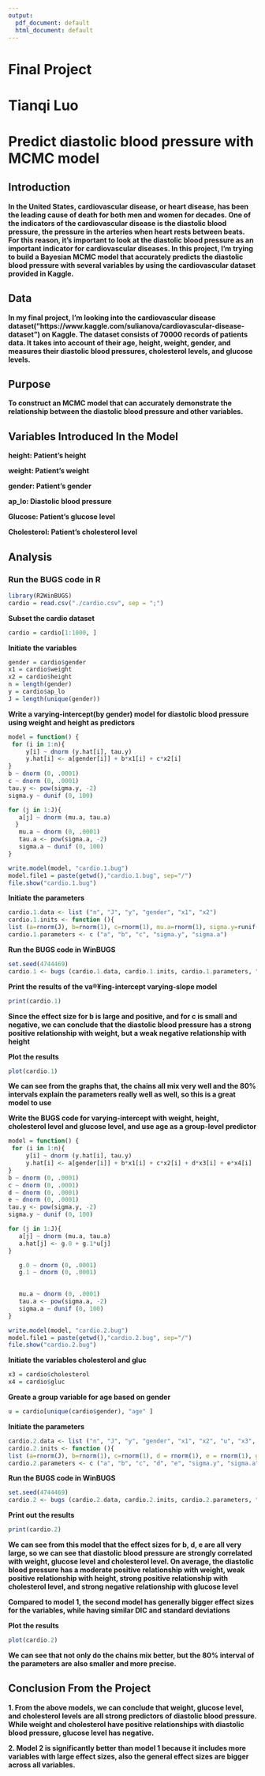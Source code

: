 ```yaml
---
output:
  pdf_document: default
  html_document: default
---
```

# Final Project #

# Tianqi Luo #

# Predict diastolic blood pressure with MCMC model #



## Introduction ##

**In the United States, cardiovascular disease, or heart disease, has been the leading cause of death for both men and women for decades. One of the indicators of the cardiovascular disease is the diastolic blood pressure, the pressure in the arteries when heart rests between beats. For this reason, it's important to look at the diastolic blood pressure as an important indicator for cardiovascular diseases. In this project, I'm trying to build a Bayesian MCMC model that accurately predicts the diastolic blood pressure with several variables by using the cardiovascular dataset provided in Kaggle.**




## Data ##

**In my final project, I'm looking into the cardiovascular disease dataset("https://www.kaggle.com/sulianova/cardiovascular-disease-dataset") on Kaggle. The dataset consists of 70000 records of patients data. It takes into account of their age, height, weight, gender, and measures their diastolic blood pressures, cholesterol levels, and glucose levels.**


## Purpose ##

**To construct an MCMC model that can accurately demonstrate the relationship between the diastolic blood pressure and other variables.**





## Variables Introduced In the Model ##

**height: Patient's height**

**weight: Patient's weight**

**gender: Patient's gender**

**ap_lo: Diastolic blood pressure**

**Glucose: Patient's glucose level**

**Cholesterol: Patient's cholesterol level**







## Analysis ##

### Run the BUGS code in R ###

```r
library(R2WinBUGS)
cardio = read.csv("./cardio.csv", sep = ";")
```

**Subset the cardio dataset**
```r
cardio = cardio[1:1000, ]
```

**Initiate the variables**
```r
gender = cardio$gender
x1 = cardio$weight
x2 = cardio$height
n = length(gender)
y = cardio$ap_lo
J = length(unique(gender))
```


**Write a varying-intercept(by gender) model for diastolic blood pressure using weight and height as predictors**
```r
model = function() {
 for (i in 1:n){
     y[i] ~ dnorm (y.hat[i], tau.y)
     y.hat[i] <- a[gender[i]] + b*x1[i] + c*x2[i]
}
b ~ dnorm (0, .0001) 
c ~ dnorm (0, .0001) 
tau.y <- pow(sigma.y, -2) 
sigma.y ~ dunif (0, 100) 

for (j in 1:J){
   a[j] ~ dnorm (mu.a, tau.a) 
  }
   mu.a ~ dnorm (0, .0001) 
   tau.a <- pow(sigma.a, -2) 
   sigma.a ~ dunif (0, 100)
}

write.model(model, "cardio.1.bug")
model.file1 = paste(getwd(),"cardio.1.bug", sep="/")
file.show("cardio.1.bug")
```


**Initiate the parameters**
```r
cardio.1.data <- list ("n", "J", "y", "gender", "x1", "x2") 
cardio.1.inits <- function (){
list (a=rnorm(J), b=rnorm(1), c=rnorm(1), mu.a=rnorm(1), sigma.y=runif(1), sigma.a=runif(1))}
cardio.1.parameters <- c ("a", "b", "c", "sigma.y", "sigma.a")
```

**Run the BUGS code in WinBUGS**
```r
set.seed(4744469)
cardio.1 <- bugs (cardio.1.data, cardio.1.inits, cardio.1.parameters, "cardio.1.bug", n.chains=3, n.iter=10000, bugs.directory = "/Users/tianqiluo49/winbugs14_full_patched-3/WinBUGS14/", debug=TRUE)
```

**Print the results of the va®¥ing-intercept varying-slope model**
```r
print(cardio.1)
```

**Since the effect size for b is large and positive, and for c is small and negative, we can conclude that the diastolic blood pressure has a strong positive relationship with weight, but a weak negative relationship with height**

**Plot the results**
```r
plot(cardio.1)
```

**We can see from the graphs that, the chains all mix very well and the 80% intervals explain the parameters really well as well, so this is a great model to use**




**Write the BUGS code for varying-intercept with weight, height, cholesterol level and glucose level, and use age as a group-level predictor**
```r
model = function() {
 for (i in 1:n){
     y[i] ~ dnorm (y.hat[i], tau.y)
     y.hat[i] <- a[gender[i]] + b*x1[i] + c*x2[i] + d*x3[i] + e*x4[i]
}
b ~ dnorm (0, .0001) 
c ~ dnorm (0, .0001) 
d ~ dnorm (0, .0001) 
e ~ dnorm (0, .0001) 
tau.y <- pow(sigma.y, -2) 
sigma.y ~ dunif (0, 100) 

for (j in 1:J){
   a[j] ~ dnorm (mu.a, tau.a) 
   a.hat[j] <- g.0 + g.1*u[j]
}

   g.0 ~ dnorm (0, .0001) 
   g.1 ~ dnorm (0, .0001) 
   

   mu.a ~ dnorm (0, .0001) 
   tau.a <- pow(sigma.a, -2) 
   sigma.a ~ dunif (0, 100)
}

write.model(model, "cardio.2.bug")
model.file1 = paste(getwd(),"cardio.2.bug", sep="/")
file.show("cardio.2.bug")
```

**Initiate the variables cholesterol and gluc**
```r
x3 = cardio$cholesterol
x4 = cardio$gluc
```

**Greate a group variable for age based on gender**
```r
u = cardio[unique(cardio$gender), "age" ]
```

**Initiate the parameters**
```r
cardio.2.data <- list ("n", "J", "y", "gender", "x1", "x2", "u", "x3", "x4") 
cardio.2.inits <- function (){
list (a=rnorm(J), b=rnorm(1), c=rnorm(1), d = rnorm(1), e = rnorm(1), g.0=rnorm(1), g.1=rnorm(1), mu.a=rnorm(1), sigma.y=runif(1), sigma.a=runif(1))}
cardio.2.parameters <- c ("a", "b", "c", "d", "e", "sigma.y", "sigma.a")
```


**Run the BUGS code in WinBUGS**
```r
set.seed(4744469)
cardio.2 <- bugs (cardio.2.data, cardio.2.inits, cardio.2.parameters, "cardio.2.bug", n.chains=3, n.iter=10000, bugs.directory = "/Users/tianqiluo49/winbugs14_full_patched-3/WinBUGS14/", debug=TRUE)
```

**Print out the results**
```r
print(cardio.2)
```

**We can see from this model that the effect sizes for b, d, e are all very large, so we can see that diastolic blood pressure are strongly correlated with weight, glucose level and cholesterol level. On average, the diastolic blood pressure has a moderate positive relationship with weight, weak positive relationship with height, strong positive relationship with cholesterol level, and strong negative relationship with glucose level**

**Compared to model 1, the second model has generally bigger effect sizes for the variables, while having similar DIC and standard deviations**

**Plot the results**
```r
plot(cardio.2)
```

**We can see that not only do the chains mix better, but the 80% interval of the parameters are also smaller and more precise.**




## Conclusion From the Project ##

**1. From the above models, we can conclude that weight, glucose level, and cholesterol levels are all strong predictors of diastolic blood pressure. While weight and cholesterol have positive relationships with diastolic blood pressure, glucose level has negative.**

**2. Model 2 is significantly better than model 1 because it includes more variables with large effect sizes, also the general effect sizes are bigger across all variables.**
